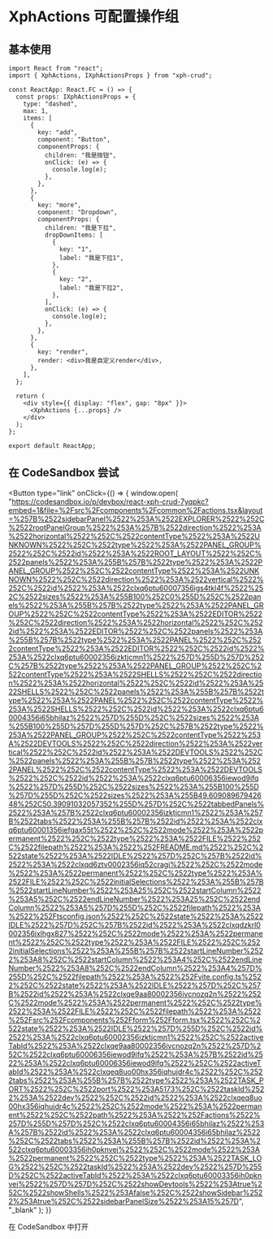 
# XphActions 可配置操作组

## 基本使用

```tsx
import React from "react";
import { XphActions, IXphActionsProps } from "xph-crud";

const ReactApp: React.FC = () => {
  const props: IXphActionsProps = {
    type: "dashed",
    max: 1,
    items: [
      {
        key: "add",
        component: "Button",
        componentProps: {
          children: "我是按钮",
          onClick: (e) => {
            console.log(e);
          },
        },
      },
      {
        key: "more",
        component: "Dropdown",
        componentProps: {
          children: "我是下拉",
          dropDownItems: [
            {
              key: "1",
              label: "我是下拉1",
            },
            {
              key: "2",
              label: "我是下拉2",
            },
          ],
          onClick: (e) => {
            console.log(e);
          },
        },
      },
      {
        key: "render",
        render: <div>我是自定义render</div>,
      },
    ],
  };

  return (
    <div style={{ display: "flex", gap: "8px" }}>
      <XphActions {...props} />
    </div>
  );
};

export default ReactApp;
```

## 在 CodeSandbox 尝试

<Button
  type="link"
  onClick={() => {
    window.open(
      "https://codesandbox.io/p/devbox/react-xph-crud-7yqpkc?embed=1&file=%2Fsrc%2Fcomponents%2Fcommon%2Factions.tsx&layout=%257B%2522sidebarPanel%2522%253A%2522EXPLORER%2522%252C%2522rootPanelGroup%2522%253A%257B%2522direction%2522%253A%2522horizontal%2522%252C%2522contentType%2522%253A%2522UNKNOWN%2522%252C%2522type%2522%253A%2522PANEL_GROUP%2522%252C%2522id%2522%253A%2522ROOT_LAYOUT%2522%252C%2522panels%2522%253A%255B%257B%2522type%2522%253A%2522PANEL_GROUP%2522%252C%2522contentType%2522%253A%2522UNKNOWN%2522%252C%2522direction%2522%253A%2522vertical%2522%252C%2522id%2522%253A%2522clxq6ptu60007356igs4tkl4f%2522%252C%2522sizes%2522%253A%255B100%252C0%255D%252C%2522panels%2522%253A%255B%257B%2522type%2522%253A%2522PANEL_GROUP%2522%252C%2522contentType%2522%253A%2522EDITOR%2522%252C%2522direction%2522%253A%2522horizontal%2522%252C%2522id%2522%253A%2522EDITOR%2522%252C%2522panels%2522%253A%255B%257B%2522type%2522%253A%2522PANEL%2522%252C%2522contentType%2522%253A%2522EDITOR%2522%252C%2522id%2522%253A%2522clxq6ptu60002356izktjcmn1%2522%257D%255D%257D%252C%257B%2522type%2522%253A%2522PANEL_GROUP%2522%252C%2522contentType%2522%253A%2522SHELLS%2522%252C%2522direction%2522%253A%2522horizontal%2522%252C%2522id%2522%253A%2522SHELLS%2522%252C%2522panels%2522%253A%255B%257B%2522type%2522%253A%2522PANEL%2522%252C%2522contentType%2522%253A%2522SHELLS%2522%252C%2522id%2522%253A%2522clxq6ptu60004356i65bhilaz%2522%257D%255D%252C%2522sizes%2522%253A%255B100%255D%257D%255D%257D%252C%257B%2522type%2522%253A%2522PANEL_GROUP%2522%252C%2522contentType%2522%253A%2522DEVTOOLS%2522%252C%2522direction%2522%253A%2522vertical%2522%252C%2522id%2522%253A%2522DEVTOOLS%2522%252C%2522panels%2522%253A%255B%257B%2522type%2522%253A%2522PANEL%2522%252C%2522contentType%2522%253A%2522DEVTOOLS%2522%252C%2522id%2522%253A%2522clxq6ptu60006356iewod9ifq%2522%257D%255D%252C%2522sizes%2522%253A%255B100%255D%257D%255D%252C%2522sizes%2522%253A%255B49.60908967942648%252C50.39091032057352%255D%257D%252C%2522tabbedPanels%2522%253A%257B%2522clxq6ptu60002356izktjcmn1%2522%253A%257B%2522tabs%2522%253A%255B%257B%2522id%2522%253A%2522clxq6ptu60001356iefgax55t%2522%252C%2522mode%2522%253A%2522permanent%2522%252C%2522type%2522%253A%2522FILE%2522%252C%2522filepath%2522%253A%2522%252FREADME.md%2522%252C%2522state%2522%253A%2522IDLE%2522%257D%252C%257B%2522id%2522%253A%2522clxqd6ztv0002356iq52cragi%2522%252C%2522mode%2522%253A%2522permanent%2522%252C%2522type%2522%253A%2522FILE%2522%252C%2522initialSelections%2522%253A%255B%257B%2522startLineNumber%2522%253A25%252C%2522startColumn%2522%253A5%252C%2522endLineNumber%2522%253A25%252C%2522endColumn%2522%253A5%257D%255D%252C%2522filepath%2522%253A%2522%252Ftsconfig.json%2522%252C%2522state%2522%253A%2522IDLE%2522%257D%252C%257B%2522id%2522%253A%2522clxqdzkrl0002356ixlhgx827%2522%252C%2522mode%2522%253A%2522permanent%2522%252C%2522type%2522%253A%2522FILE%2522%252C%2522initialSelections%2522%253A%255B%257B%2522startLineNumber%2522%253A8%252C%2522startColumn%2522%253A4%252C%2522endLineNumber%2522%253A8%252C%2522endColumn%2522%253A4%257D%255D%252C%2522filepath%2522%253A%2522%252Fvite.config.ts%2522%252C%2522state%2522%253A%2522IDLE%2522%257D%252C%257B%2522id%2522%253A%2522clxqe9aa80002356ivcnozq2n%2522%252C%2522mode%2522%253A%2522permanent%2522%252C%2522type%2522%253A%2522FILE%2522%252C%2522filepath%2522%253A%2522%252Fsrc%252Fcomponents%252Fform%252Fform.tsx%2522%252C%2522state%2522%253A%2522IDLE%2522%257D%255D%252C%2522id%2522%253A%2522clxq6ptu60002356izktjcmn1%2522%252C%2522activeTabId%2522%253A%2522clxqe9aa80002356ivcnozq2n%2522%257D%252C%2522clxq6ptu60006356iewod9ifq%2522%253A%257B%2522id%2522%253A%2522clxq6ptu60006356iewod9ifq%2522%252C%2522activeTabId%2522%253A%2522clxqeq8uo00hx356iqhujdr4c%2522%252C%2522tabs%2522%253A%255B%257B%2522type%2522%253A%2522TASK_PORT%2522%252C%2522port%2522%253A5173%252C%2522taskId%2522%253A%2522dev%2522%252C%2522id%2522%253A%2522clxqeq8uo00hx356iqhujdr4c%2522%252C%2522mode%2522%253A%2522permanent%2522%252C%2522path%2522%253A%2522%252Factions%2522%257D%255D%257D%252C%2522clxq6ptu60004356i65bhilaz%2522%253A%257B%2522id%2522%253A%2522clxq6ptu60004356i65bhilaz%2522%252C%2522tabs%2522%253A%255B%257B%2522id%2522%253A%2522clxq6ptu60003356ih0pknvej%2522%252C%2522mode%2522%253A%2522permanent%2522%252C%2522type%2522%253A%2522TASK_LOG%2522%252C%2522taskId%2522%253A%2522dev%2522%257D%255D%252C%2522activeTabId%2522%253A%2522clxq6ptu60003356ih0pknvej%2522%257D%257D%252C%2522showDevtools%2522%253Atrue%252C%2522showShells%2522%253Afalse%252C%2522showSidebar%2522%253Atrue%252C%2522sidebarPanelSize%2522%253A15%257D",
      "_blank"
    );
  }}
>
  在 CodeSandbox 中打开
</Button>
